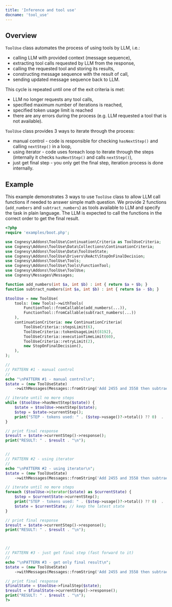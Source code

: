 ```yaml
---
title: 'Inference and tool use'
docname: 'tool_use'
---
```


## Overview

`ToolUse` class automates the process of using tools by LLM, i.e.:
 - calling LLM with provided context (message sequence),
 - extracting tool calls requested by LLM from the response,
 - calling the requested tool and storing its results,
 - constructing message sequence with the result of call,
 - sending updated message sequence back to LLM.

This cycle is repeated until one of the exit criteria is met:
- LLM no longer requests any tool calls,
- specified maximum number of iterations is reached,
- specified token usage limit is reached
- there are any errors during the process (e.g. LLM requested a tool that is not available).

`ToolUse` class provides 3 ways to iterate through the process:
- manual control - code is responsible for checking `hasNextStep()` and calling `nextStep()` in a loop,
- using iterator - code uses foreach loop to iterate through the steps (internally it checks
`hasNextStep()` and calls `nextStep()`),
- just get final step - you only get the final step, iteration process is done internally.

## Example

This example demonstrates 3 ways to use `ToolUse` class to allow LLM call functions
if needed to answer simple math question. We provide 2 functions (`add_numbers` and
`subtract_numbers`) as tools available to LLM and specify the task in plain language.
The LLM is expected to call the functions in the correct order to get the final result.

```php
<?php
require 'examples/boot.php';

use Cognesy\Addons\ToolUse\Continuation\Criteria as ToolUseCriteria;
use Cognesy\Addons\ToolUse\Data\Collections\ContinuationCriteria;
use Cognesy\Addons\ToolUse\Data\ToolUseState;
use Cognesy\Addons\ToolUse\Drivers\ReAct\StopOnFinalDecision;
use Cognesy\Addons\ToolUse\Tools;
use Cognesy\Addons\ToolUse\Tools\FunctionTool;
use Cognesy\Addons\ToolUse\ToolUse;
use Cognesy\Messages\Messages;

function add_numbers(int $a, int $b) : int { return $a + $b; }
function subtract_numbers(int $a, int $b) : int { return $a - $b; }

$toolUse = new ToolUse(
    tools: (new Tools)->withTools(
        FunctionTool::fromCallable(add_numbers(...)),
        FunctionTool::fromCallable(subtract_numbers(...))
    ),
    continuationCriteria: new ContinuationCriteria(
        ToolUseCriteria::stepsLimit(6),
        ToolUseCriteria::tokenUsageLimit(8192),
        ToolUseCriteria::executionTimeLimit(60),
        ToolUseCriteria::retryLimit(2),
        new StopOnFinalDecision(),
    ),
);

//
// PATTERN #1 - manual control
//
echo "\nPATTERN #1 - manual control\n";
$state = (new ToolUseState)
    ->withMessages(Messages::fromString('Add 2455 and 3558 then subtract 4344 from the result.'));

// iterate until no more steps
while ($toolUse->hasNextStep($state)) {
    $state = $toolUse->nextStep($state);
    $step = $state->currentStep();
    print("STEP - tokens used: " . ($step->usage()?->total() ?? 0)  . ' [' . $step->toString() . ']' . "\n");
}

// print final response
$result = $state->currentStep()->response();
print("RESULT: " . $result . "\n");


//
// PATTERN #2 - using iterator
//
echo "\nPATTERN #2 - using iterator\n";
$state = (new ToolUseState)
    ->withMessages(Messages::fromString('Add 2455 and 3558 then subtract 4344 from the result.'));

// iterate until no more steps
foreach ($toolUse->iterator($state) as $currentState) {
    $step = $currentState->currentStep();
    print("STEP - tokens used: " . ($step->usage()?->total() ?? 0)  . ' [' . $step->toString() . ']' . "\n");
    $state = $currentState; // keep the latest state
}

// print final response
$result = $state->currentStep()->response();
print("RESULT: " . $result . "\n");



//
// PATTERN #3 - just get final step (fast forward to it)
//
echo "\nPATTERN #3 - get only final result\n";
$state = (new ToolUseState)
    ->withMessages(Messages::fromString('Add 2455 and 3558 then subtract 4344 from the result.'));

// print final response
$finalState = $toolUse->finalStep($state);
$result = $finalState->currentStep()->response();
print("RESULT: " . $result . "\n");
?>
```
